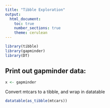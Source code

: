 ```yaml
---
title: "Tibble Exploration"
output: 
  html_document:
    toc: true
    number_sections: true
    theme: cerulean
---
```


```r
library(tibble)
library(gapminder)
library(DT)
```


## Print out gapminder data:

```r
x <- gapminder
```

<!--This is a comment -->

Convert mtcars to a tibble, and wrap in datatable

```r
datatable(as_tibble(mtcars))
```



